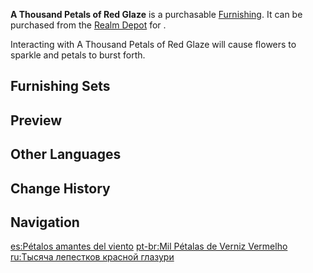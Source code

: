 {{Furnishing Infobox
|id             = 372439
|image          = Item A Thousand Petals of Red Glaze.png
|category       = Landform
|subcategory    = Shrub
|quality        = 3
|adeptal_energy = 20
|load           = 50
|reduced_load   = 50
|description    = With its ball-shaped petals and radiant colors, this particular species is often used as an ornamental flower.<br />These plants do not lose in fluffiness to the [[dandelion]]s of [[Mondstadt]]. A little gentle breeze is all it takes for the red glaze petals of different colors to be sent flying into the air, where they shall dance intertwined.
|source1        = [[Realm Depot]]
|interaction    = Visual Animation
}}
'''A Thousand Petals of Red Glaze''' is a purchasable [[Furnishing]]. It can be purchased from the [[Realm Depot]] for {{Item|Realm Currency|30|x=80}}.

Interacting with A Thousand Petals of Red Glaze will cause flowers to sparkle and petals to burst forth.

==Furnishing Sets==
{{Craft Usage}}

==Preview==
{{Preview
|file=Furnishing A Thousand Petals of Red Glaze Animation
}}

==Other Languages==
{{Other Languages
|en      = A Thousand Petals of Red Glaze
|zhs     = 「薄红榴璃散千瓣」
|zhs_rm  = "Báohóngliúlí Sàn Qiān Bàn"
|zht     = 「薄紅榴璃散千瓣」
|zht_rm  = "Báohóngliúlí Sàn Qiān Bàn"
|zh_tl   = 
|ja      = 「薄紅と瑠璃に散る千の花びら」
|ja_rm   = "Usubeni to Ruri ni Chiru Sen no Hanabira"
|ja_tl   = "A Thousand Petals of Light Pink and Lapis"
|ko      = 「적토색과 청색의 꽃잎」
|ko_rm   = "Jeoktosaekgwa Cheongsaek-ui Kkot'ip"
|ko_tl   = "Red-brown Colored and Blue Colored Petal"
|es      = Pétalos amantes del viento
|es_tl   = Wind-Loving Petals
|fr      = «&nbsp;Mille pétales au vent&nbsp;»
|fr_tl   = "Thousand Petals in the Wind"
|ru      = Тысяча лепестков красной глазури
|ru_tl   = A Thousand Petals of Red Glaze
|th      = "กลีบดอกไม้ที่โบยบิน"
|th_rm   = "Klip Dokmai thi Boi-bin"
|th_tl   = "Fluttering Flying Petals"
|vi      = Nghìn Cánh Hoa Men Đỏ
|vi_tl   = 
|de      = „Tausend rote Blütenblätter“
|de_tl   = "Thousand Red Petals"
|id      = "Ribuan Kelopak Merah dan Biru"
|id_tl   = "Thousands of Red and Blue Petals"
|pt      = Mil Pétalas de Verniz Vermelho
|pt_tl   = 
|tr      = Bin Yapraklı Mavi Yaldız
|tr_tl   = 
|it      = Ortensia Millepetali
|it_tl   = 
}}

==Change History==
{{Change History|2.2}}

==Navigation==
{{Furnishing Navbox|exterior}}

[[es:Pétalos amantes del viento]]
[[pt-br:Mil Pétalas de Verniz Vermelho]]
[[ru:Тысяча лепестков красной глазури]]